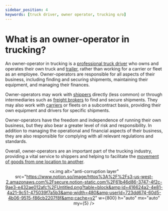 ```yaml
---
sidebar_position: 4
keywords: [truck driver, owner operator, trucking o/o]
---
```



# What is an owner-operator in trucking?

An owner-operator in trucking is a [professional truck driver](./what-is-a-truck-driver.mdx) who owns and operates their own truck and [trailer](../../types-of-truckload-trailers.mdx), rather than working for a carrier or fleet as an employee. Owner-operators are responsible for all aspects of their business, including finding and securing shipments, maintaining their equipment, and managing their finances.

Owner-operators may work with [shippers](../shippers/what-are-shippers-in-logistics.mdx) directly (less common) or through intermediaries such as [freight brokers](../freight-brokers/what-are-freight-brokers.mdx) to find and secure shipments. They may also work with [carriers](./what-are-carriers-in-trucking.mdx) or fleets on a subcontract basis, providing their own equipment and drivers for specific shipments.

Owner-operators have the freedom and independence of running their own business, but they also bear a greater level of risk and responsibility. In addition to managing the operational and financial aspects of their business, they are also responsible for complying with all relevant regulations and standards.

Overall, owner-operators are an important part of the trucking industry, providing a vital service to shippers and helping to facilitate the [movement of goods from one location to another](../../../supply-chain/how-products-move-in-a-supply-chain.mdx).

<div align="center">

<x.img
  alt="anti-corruption layer"
  src="https://www.notion.so/image/https%3A%2F%2Fs3-us-west-2.amazonaws.com%2Fsecure.notion-static.com%2F61b46d86-3747-4f2c-9ae3-e432ae012afc%2FUntitled.png?table=block&amp;id=416624a2-4e81-4a21-9c51-475039f7a5b3&amp;width=480&amp;userId=723dd674-60d5-4b06-9515-f86cb2207f8f&amp;cache=v2"
  w={800}
  h="auto"
  mx="auto"
  my={5}
/>
</div>
